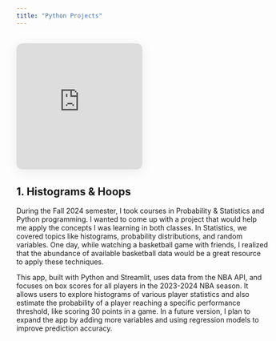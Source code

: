 ```yaml
---
title: "Python Projects"
---
```


```{=html}
<div style="width: 50%; max-width: 400px; margin: 2rem 0; text-align: left;">
  <div style="position: relative; padding-top: 100%; /* 1:1 Aspect Ratio for square */">
    <iframe 
      src="https://histogramsandhoops.streamlit.app/?embed=true"
      style="position: absolute; top: 0; left: 0; width: 100%; height: 100%; border: none; border-radius: 12px; box-shadow: 0 4px 24px rgba(0,0,0,0.08);"
      title="Histograms & Hoops Streamlit App Preview"
      loading="lazy"
      allowfullscreen
    ></iframe>
  </div>
</div>
```

## 1. Histograms & Hoops

During the Fall 2024 semester, I took courses in Probability & Statistics and Python programming. I wanted to come up with a project that would help me apply the concepts I was learning in both classes. In Statistics, we covered topics like histograms, probability distributions, and random variables. One day, while watching a basketball game with friends, I realized that the abundance of available basketball data would be a great resource to apply these techniques.

This app, built with Python and Streamlit, uses data from the NBA API, and focuses on box scores for all players in the 2023-2024 NBA season. It allows users to explore histograms of various player statistics and also estimate the probability of a player reaching a specific performance threshold, like scoring 30 points in a game. In a future version, I plan to expand the app by adding more variables and using regression models to improve prediction accuracy.
